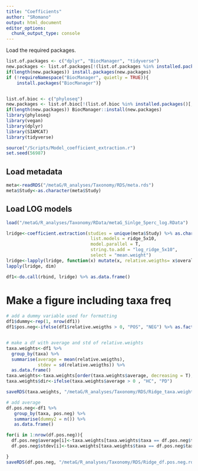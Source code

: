 ```yaml
---
title: "Coefficients"
author: "SRomano"
output: html_document
editor_options: 
  chunk_output_type: console
---
```


Load the required packages.

```r
list.of.packages <- c("dplyr", "BiocManager", "tidyverse")
new.packages <- list.of.packages[!(list.of.packages %in% installed.packages()[,"Package"])]
if(length(new.packages)) install.packages(new.packages)
if (!requireNamespace("BiocManager", quietly = TRUE)){
    install.packages("BiocManager")}


list.of.bioc <- c("phyloseq")
new.packages <- list.of.bioc[!(list.of.bioc %in% installed.packages()[,"Package"])]
if(length(new.packages)) BiocManager::install(new.packages)
library(phyloseq)
library(vegan)
library(dplyr)
library(SIAMCAT)
library(tidyverse)

source("/Scripts/Model_coefficient_extraction.r")
set.seed(56987)

```

## Load metadata

```r
meta<-readRDS("/metaG/R_analyses/Taxonomy/RDS/meta.rds")
meta$Study<-as.character(meta$Study)
```

## Load LOG models
```r
load("/metaG/R_analyses/Taxonomy/RData/metaG_Sinlge_5perc_log.RData")

lridge<-coefficient.extraction(studies = unique(meta$Study) %>% as.character(),
                                list.models = ridge_5x10,
                                model.parallel = T,
                                string.to.add = "log_ridge_5x10",
                                select = "mean.weight")
lridge<-lapply(lridge, function(x) mutate(x, relative.weigths= x$overall.average / sum(abs(x$overall.average))))
lapply(lridge, dim)

df1<-do.call(rbind, lridge) %>% as.data.frame()

```

# Make a figure including taxa freq
```r
# add a dummy variable used for formatting
df1$dummy<-rep(1, nrow(df1))
df1$pos.neg<-ifelse(df1$relative.weigths > 0, "POS", "NEG") %>% as.factor()


# make a df with average and std of relative.weights
taxa.weights<-df1 %>%
  group_by(taxa) %>%
  summarise(average = mean(relative.weigths),
            stdev = sd(relative.weigths)) %>%
  as.data.frame()
taxa.weights<-taxa.weights[order(taxa.weights$average, decreasing = T),]
taxa.weights$dir<-ifelse(taxa.weights$average > 0 , "HC", "PD")

saveRDS(taxa.weights, "/metaG/R_analyses/Taxonomy/RDS/Ridge_taxa.weights.rds")

# add average
df.pos.neg<-df1 %>% 
   group_by(taxa, pos.neg) %>%
   summarise(dummy2 = n()) %>%
   as.data.frame()

for(i in 1:nrow(df.pos.neg)){
  df.pos.neg$average[i]<-taxa.weights[taxa.weights$taxa == df.pos.neg$taxa[i], "average"]
  df.pos.neg$stdev[i]<-taxa.weights[taxa.weights$taxa == df.pos.neg$taxa[i], "stdev"]

}
saveRDS(df.pos.neg, "/metaG/R_analyses/Taxonomy/RDS/Ridge_df.pos.neg.rds")

```
